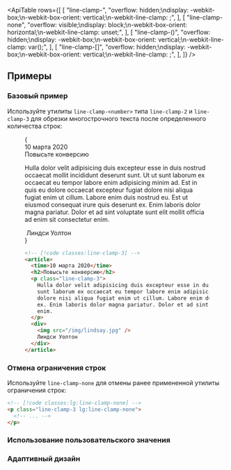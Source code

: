 

<ApiTable
  rows={[
    [
      "line-clamp-<number>",
      "overflow: hidden;\ndisplay: -webkit-box;\n-webkit-box-orient: vertical;\n-webkit-line-clamp: <number>;",
    ],
    [
      "line-clamp-none",
      "overflow: visible;\ndisplay: block;\n-webkit-box-orient: horizontal;\n-webkit-line-clamp: unset;",
    ],
    [
      "line-clamp-(<custom-property>)",
      "overflow: hidden;\ndisplay: -webkit-box;\n-webkit-box-orient: vertical;\n-webkit-line-clamp: var(<custom-property>);",
    ],
    [
      "line-clamp-[<value>]",
      "overflow: hidden;\ndisplay: -webkit-box;\n-webkit-box-orient: vertical;\n-webkit-line-clamp: <value>;",
    ],
  ]}
/>

## Примеры

### Базовый пример

Используйте утилиты `line-clamp-<number>` типа `line-clamp-2` и `line-clamp-3` для обрезки многострочного текста после определенного количества строк:

<Figure>

<Example padding={false}>
  {
    <div className="px-4 sm:px-0">
      <article className="mx-auto max-w-sm p-8 text-gray-700 dark:text-gray-400">
        <time dateTime="2020-03-16" className="block text-sm leading-6 text-gray-500 dark:text-gray-400">
          10 марта 2020
        </time>
        <div className="mt-2 text-lg font-semibold text-gray-900 dark:text-gray-200">Повысьте конверсию</div>
        <p className="mt-4 line-clamp-3 text-sm leading-6 text-gray-500 dark:text-gray-400">
          Нulla dolor velit adipisicing duis excepteur esse in duis nostrud occaecat mollit incididunt deserunt sunt. Ut
          ut sunt laborum ex occaecat eu tempor labore enim adipisicing minim ad. Est in quis eu dolore occaecat
          excepteur fugiat dolore nisi aliqua fugiat enim ut cillum. Labore enim duis nostrud eu. Est ut eiusmod
          consequat irure quis deserunt ex. Enim laboris dolor magna pariatur. Dolor et ad sint voluptate sunt elit
          mollit officia ad enim sit consectetur enim.
        </p>
        <div className="mt-4 flex gap-x-2.5 text-sm leading-6 font-semibold text-gray-900 dark:text-gray-200">
          <img
            className="h-6 w-6 flex-none rounded-full bg-gray-50 dark:bg-gray-900"
            src="https://images.unsplash.com/photo-1517841905240-472988babdf9?ixlib=rb-1.2.1&ixid=eyJhcHBfaWQiOjEyMDd9&auto=format&fit=facearea&facepad=2&w=256&h=256&q=80"
            alt=""
          />
          Линдси Уолтон
        </div>
      </article>
    </div>
  }
</Example>

```html
<!-- [!code classes:line-clamp-3] -->
<article>
  <time>10 марта 2020</time>
  <h2>Повысьте конверсию</h2>
  <p class="line-clamp-3">
    Нulla dolor velit adipisicing duis excepteur esse in duis nostrud occaecat mollit incididunt deserunt sunt. Ut ut
    sunt laborum ex occaecat eu tempor labore enim adipisicing minim ad. Est in quis eu dolore occaecat excepteur fugiat
    dolore nisi aliqua fugiat enim ut cillum. Labore enim duis nostrud eu. Est ut eiusmod consequat irure quis deserunt
    ex. Enim laboris dolor magna pariatur. Dolor et ad sint voluptate sunt elit mollit officia ad enim sit consectetur
    enim.
  </p>
  <div>
    <img src="/img/lindsay.jpg" />
    Линдси Уолтон
  </div>
</article>
```

</Figure>

### Отмена ограничения строк

Используйте `line-clamp-none` для отмены ранее примененной утилиты ограничения строк:

```html
<!-- [!code classes:lg:line-clamp-none] -->
<p class="line-clamp-3 lg:line-clamp-none">
  <!-- ... -->
</p>
```

### Использование пользовательского значения

<UsingACustomValue
  element="p"
  utility="line-clamp"
  name="number of lines"
  variable="line-count"
  value="calc(var(--characters)/100)"
/>

### Адаптивный дизайн

<ResponsiveDesign property="line-clamp" defaultClass="line-clamp-3" featuredClass="line-clamp-4" />
